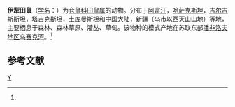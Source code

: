 {{Speciesbox 
| genus = Microtus
| species = ilaeus
| status = LC
| status_system = iucn3.1
| status_ref = <ref name=iucn>{{IUCN2008 | assessors = Smith, A.T. & Johnston, C.H. | year = 2008 | id = 13438 | title = Microtus ilaeus | downloaded = 2009-6-1}}</ref>
| authority = (Thomas, 1912)<ref name='id1012'>{{cite web| url =http://www.bioinfo.cn/db05/BjdwSpecies.php?action=view&id=1012| title =伊犁田鼠| work =《中国动物物种编目数据库》| publisher =中国科学院微生物研究所| author =中国科学院动物研究所| accessdate =2009-03-27| deadurl =yes| archiveurl =https://web.archive.org/web/20160305000104/http://www.bioinfo.cn/db05/BjdwSpecies.php?action=view&id=1012| archivedate =2016-03-05}}</ref>
}}

'''伊犁田鼠'''（[[学名|学名]]：{{lang|la|''Microtus ilaeus''}}）为[[仓鼠科|仓鼠科]][[田鼠属|田鼠属]]的动物。分布于[[阿富汗|阿富汗]]，[[哈萨克斯坦|哈萨克斯坦]]，[[吉尔吉斯斯坦|吉尔吉斯斯坦]]，[[塔吉克斯坦|塔吉克斯坦]]，[[土库曼斯坦|土库曼斯坦]]和[[中国大陆|中国大陆]]，[[新疆|新疆]]（乌市以西[[天山|天山]]山地）等地，主要栖息于森林、森林草原、灌丛、草甸。该物种的模式产地在苏联东部[[潘非洛夫地区|潘非洛夫地区]][[乌赛克河|乌赛克河]]。<ref name='id1012'/>

== 参考文献 ==
{{reflist}}
{{Taxonbar|from=Q1769908}}

[[Category:田鼠属|Y]]